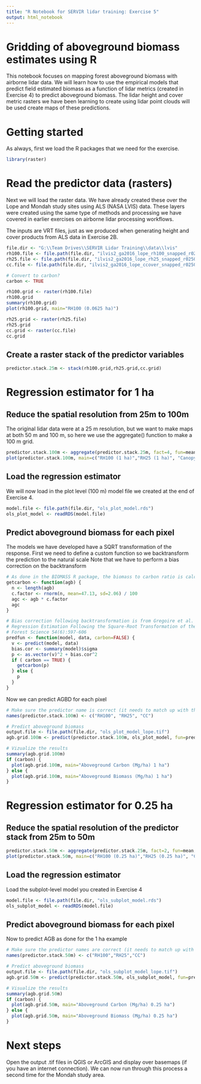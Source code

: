 ---
title: "R Notebook for SERVIR lidar training: Exercise 5"
output: html_notebook
---

# Gridding of aboveground biomass estimates using R

This notebook focuses on mapping forest aboveground biomass with airborne lidar data. We will learn how to use the empirical models that predict field estimated biomass as a function of lidar metrics (created in Exercise 4) to predict aboveground biomass. The lidar height and cover metric rasters we have been learning to create using lidar point clouds will be used create maps of these predictions.


# Getting started

As always, first we load the R packages that we need for the exercise.

```{r}
library(raster)
```


# Read the predictor data (rasters)

Next we will load the raster data. We have already created these over the Lope and Mondah study sites using ALS (NASA LVIS) data. These layers were created using the same type of methods and processing we have covered in earlier exercises on airborne lidar processing workflows.

The inputs are VRT files, just as we produced when generating height and cover products from ALS data in Exercise 2B.

```{r}
file.dir <- "G:\\Team Drives\\SERVIR Lidar Training\\data\\lvis"
rh100.file <- file.path(file.dir, "ilvis2_ga2016_lope_rh100_snapped_r02500cm.vrt")
rh25.file <- file.path(file.dir, "ilvis2_ga2016_lope_rh25_snapped_r02500cm.vrt")
cc.file <- file.path(file.dir, "ilvis2_ga2016_lope_ccover_snapped_r02500cm.vrt")

# Convert to carbon?
carbon <- TRUE

rh100.grid <- raster(rh100.file)
rh100.grid
summary(rh100.grid)
plot(rh100.grid, main="RH100 (0.0625 ha)")

rh25.grid <- raster(rh25.file)
rh25.grid
cc.grid <- raster(cc.file)
cc.grid
```


## Create a raster stack of the predictor variables
```{r}
predictor.stack.25m <- stack(rh100.grid,rh25.grid,cc.grid)
```


# Regression estimator for 1 ha

## Reduce the spatial resolution from 25m to 100m

The original lidar data were at a 25 m resolution, but we want to make maps at both 50 m and 100 m, so here we use the aggregate() function to make a 100 m grid.

```{r}
predictor.stack.100m <- aggregate(predictor.stack.25m, fact=4, fun=mean, na.rm=TRUE)
plot(predictor.stack.100m, main=c("RH100 (1 ha)","RH25 (1 ha)", "Canopy Cover (1 ha)"),col=heat.colors(50))
```


## Load the regression estimator
We will now load in the plot level (100 m) model file we created at the end of Exercise 4. 

```{r}
model.file <- file.path(file.dir, "ols_plot_model.rds")
ols_plot_model <- readRDS(model.file)
```

## Predict aboveground biomass for each pixel

The models we have developed have a SQRT transformation of the response. 
First we need to define a custom function so we backtransform the prediction to the natural scale
Note that we have to perform a bias correction on the backtransform
```{r}
# As done in the BIOMASS R package, the biomass to carbon ratio is calculated from Thomas and Martin (2012) forests data stored in the DRYAD database (tropical angiosperm stems carbon content)
getcarbon <- function(agb) {
  n <- length(agb)
  c.factor <- rnorm(n, mean=47.13, sd=2.06) / 100
  agc <- agb * c.factor
  agc
}

# Bias correction following backtransformation is from Gregoire et al. (2008)
# Regression Estimation Following the Square-Root Transformation of the Response
# Forest Science 54(6):597-606
predfun <- function(model, data, carbon=FALSE) {
  v <- predict(model, data)
  bias.cor <- summary(model)$sigma
  p <- as.vector(v)^2 + bias.cor^2
  if ( carbon == TRUE) { 
    getcarbon(p)
  } else {
    p
  }
}

```

Now we can predict AGBD for each pixel
```{r}
# Make sure the predictor name is correct (it needs to match up with the model variable names)
names(predictor.stack.100m) <- c("RH100", "RH25", "CC")

# Predict aboveground biomass
output.file <- file.path(file.dir, "ols_plot_model_lope.tif")
agb.grid.100m <- predict(predictor.stack.100m, ols_plot_model, fun=predfun, filename=output.file, overwrite=TRUE, carbon=carbon)

# Vizualize the results
summary(agb.grid.100m)
if (carbon) {
  plot(agb.grid.100m, main="Aboveground Carbon (Mg/ha) 1 ha")
} else {
  plot(agb.grid.100m, main="Aboveground Biomass (Mg/ha) 1 ha")
}

```


# Regression estimator for 0.25 ha

## Reduce the spatial resolution of the predictor stack from 25m to 50m

```{r}
predictor.stack.50m <- aggregate(predictor.stack.25m, fact=2, fun=mean, na.rm=TRUE)
plot(predictor.stack.50m, main=c("RH100 (0.25 ha)","RH25 (0.25 ha)", "Canopy Cover (0.25 ha)"))
```


## Load the regression estimator
Load the subplot-level model you created in Exercise 4

```{r}
model.file <- file.path(file.dir, "ols_subplot_model.rds")
ols_subplot_model <- readRDS(model.file)
```

## Predict aboveground biomass for each pixel

Now to predict AGB as done for the 1 ha example
```{r}
# Make sure the predictor names are correct (it needs to match up with the model variable names)
names(predictor.stack.50m) <- c("RH100","RH25","CC")

# Predict aboveground biomass
output.file <- file.path(file.dir, "ols_subplot_model_lope.tif")
agb.grid.50m <- predict(predictor.stack.50m, ols_subplot_model, fun=predfun, filename=output.file, overwrite=TRUE)

# Visualize the results
summary(agb.grid.50m)
if (carbon) {
  plot(agb.grid.50m, main="Aboveground Carbon (Mg/ha) 0.25 ha")
} else {
  plot(agb.grid.50m, main="Aboveground Biomass (Mg/ha) 0.25 ha")
}
```


# Next steps

Open the output .tif files in QGIS or ArcGIS and display over basemaps (if you have an internet connection).
We can now run through this process a second time for the Mondah study area.


